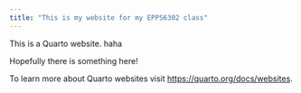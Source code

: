 ```yaml
---
title: "This is my website for my EPPS6302 class"
---
```


This is a Quarto website. haha

Hopefully there is something here!

To learn more about Quarto websites visit <https://quarto.org/docs/websites>.
